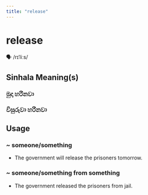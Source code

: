 ```yaml
---
title: "release"
---
```


# release

🗣️ /rɪˈliːs/

## Sinhala Meaning(s)

### මුදා හරිනවා
### විසුරුවා හරිනවා

## Usage

### ~ someone/something

- The government will release the prisoners tomorrow.


### ~ someone/something from something

- The government released the prisoners from jail.


